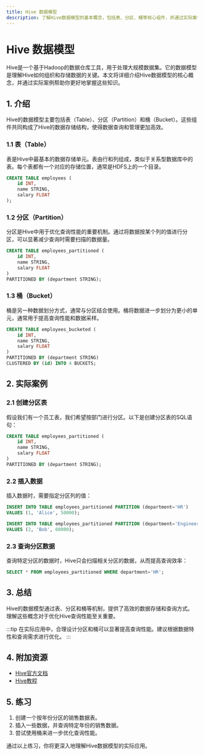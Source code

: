 ```yaml
---
title: Hive 数据模型
description: 了解Hive数据模型的基本概念，包括表、分区、桶等核心组件，并通过实际案例掌握其应用场景。
---
```


# Hive 数据模型

Hive是一个基于Hadoop的数据仓库工具，用于处理大规模数据集。它的数据模型是理解Hive如何组织和存储数据的关键。本文将详细介绍Hive数据模型的核心概念，并通过实际案例帮助你更好地掌握这些知识。

## 1. 介绍

Hive的数据模型主要包括表（Table）、分区（Partition）和桶（Bucket）。这些组件共同构成了Hive的数据存储结构，使得数据查询和管理更加高效。

### 1.1 表（Table）

表是Hive中最基本的数据存储单元。表由行和列组成，类似于关系型数据库中的表。每个表都有一个对应的存储位置，通常是HDFS上的一个目录。

```sql
CREATE TABLE employees (
    id INT,
    name STRING,
    salary FLOAT
);
```

### 1.2 分区（Partition）

分区是Hive中用于优化查询性能的重要机制。通过将数据按某个列的值进行分区，可以显著减少查询时需要扫描的数据量。

```sql
CREATE TABLE employees_partitioned (
    id INT,
    name STRING,
    salary FLOAT
)
PARTITIONED BY (department STRING);
```

### 1.3 桶（Bucket）

桶是另一种数据划分方式，通常与分区结合使用。桶将数据进一步划分为更小的单元，通常用于提高查询性能和数据采样。

```sql
CREATE TABLE employees_bucketed (
    id INT,
    name STRING,
    salary FLOAT
)
PARTITIONED BY (department STRING)
CLUSTERED BY (id) INTO 4 BUCKETS;
```

## 2. 实际案例

### 2.1 创建分区表

假设我们有一个员工表，我们希望按部门进行分区。以下是创建分区表的SQL语句：

```sql
CREATE TABLE employees_partitioned (
    id INT,
    name STRING,
    salary FLOAT
)
PARTITIONED BY (department STRING);
```

### 2.2 插入数据

插入数据时，需要指定分区列的值：

```sql
INSERT INTO TABLE employees_partitioned PARTITION (department='HR')
VALUES (1, 'Alice', 50000);

INSERT INTO TABLE employees_partitioned PARTITION (department='Engineering')
VALUES (2, 'Bob', 60000);
```

### 2.3 查询分区数据

查询特定分区的数据时，Hive只会扫描相关分区的数据，从而提高查询效率：

```sql
SELECT * FROM employees_partitioned WHERE department='HR';
```

## 3. 总结

Hive的数据模型通过表、分区和桶等机制，提供了高效的数据存储和查询方式。理解这些概念对于优化Hive查询性能至关重要。

:::tip
在实际应用中，合理设计分区和桶可以显著提高查询性能。建议根据数据特性和查询需求进行优化。
:::

## 4. 附加资源

- [Hive官方文档](https://hive.apache.org/)
- [Hive教程](https://www.tutorialspoint.com/hive/index.htm)

## 5. 练习

1. 创建一个按年份分区的销售数据表。
2. 插入一些数据，并查询特定年份的销售数据。
3. 尝试使用桶来进一步优化查询性能。

通过以上练习，你将更深入地理解Hive数据模型的实际应用。